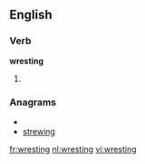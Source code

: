 ==English==

===Verb===
'''wresting'''

# {{present participle of|wrest}}

===Anagrams===
* {{alphagram|eginrstw}}
* [[strewing#English|strewing]]

[[fr:wresting]]
[[nl:wresting]]
[[vi:wresting]]